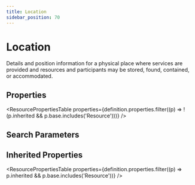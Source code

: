```yaml
---
title: Location
sidebar_position: 70
---
```



# Location

Details and position information for a physical place where services are provided and resources and participants may be stored, found, contained, or accommodated.

## Properties

<ResourcePropertiesTable properties={definition.properties.filter((p) => !(p.inherited && p.base.includes('Resource')))} />

## Search Parameters

<SearchParamsTable searchParams={definition.searchParameters} />

## Inherited Properties

<ResourcePropertiesTable properties={definition.properties.filter((p) => p.inherited && p.base.includes('Resource'))} />


